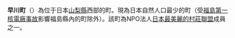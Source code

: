 {{日本町村
| 自治體名   = 早川
| 町村       = 町
| 圖像       = [[File:Old_accommodations_Edoya_in_Akasawa.JPG|240px]]
| 圖像說明   = [[赤澤|赤澤]][[重要傳統的建造物群保存地區|傳統建築群]]（[[赤澤宿|赤澤宿]]老街）
| 町村章     =
| 日文原名   = 早川町
| 平假名     = はやかわちょう
| 羅馬字拼音 = Hayakawa-chō
| 都道府縣   = 山梨縣
| 支廳       =
| 郡         = 南巨摩郡
| 編號       = 19364-0
| 面積       = 369.86
| 邊界未定   =
| 人口       = 960<ref>{{Cite web| url=http://www.pref.yamanashi.jp/toukei_2/HP/y_pop.html| title=山梨の人口| publisher=山梨縣政府| language=ja| accessdate=2020-09-30| archive-date=2021-03-22| archive-url=https://web.archive.org/web/20210322180344/http://www.pref.yamanashi.jp/toukei_2/HP/y_pop.html| dead-url=no}}</ref>
| 統計時間   = 2020年9月1日
| 自治體     = [[南阿爾卑斯市|南阿爾卑斯市]]、[[富士川町|富士川町]]、[[身延町|身延町]]<br />'''[[靜岡縣|靜岡縣]]'''：[[靜岡市|靜岡市]]（[[葵區|葵區]]）
| 樹         =
| 花         =
| 其他象徵物 =
| 其他象徵   =
| 郵遞區號   = 409-2732
| 所在地     = 南巨摩郡早川町高住758 
| 電話號碼   = 556-45-2511
| 外部連結   = {{url|https://www.town.hayakawa.yamanashi.jp/}}
| 地圖       =
| 參考資料   = 
}}

'''早川町'''（{{jpn|j=早川町|hg=はやかわちょう|rm=Hayakawa chō|f=y}}）為位于日本[[山梨縣|山梨縣]]西部的町。現為日本自然人口最少的町（受[[福島第一核電廠事故|福島第一核電廠事故]]影響福島縣內的町除外）。該町為NPO法人[[日本最美麗的村莊聯盟|日本最美麗的村莊聯盟]]成員之一。

{{山梨縣}}
{{Authority control}}
{{Japan-geo-stub}}